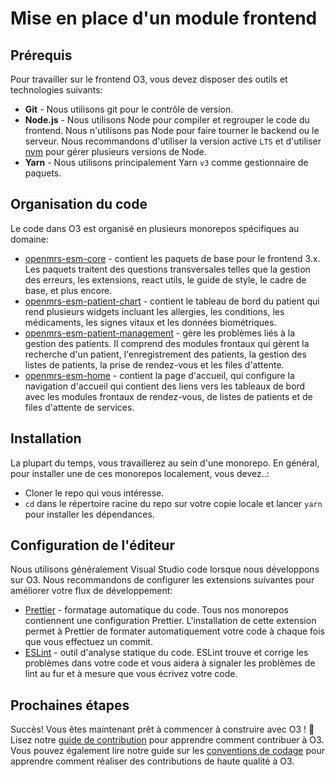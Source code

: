 # Mise en place d'un module frontend

## Prérequis

Pour travailler sur le frontend O3, vous devez disposer des outils et technologies suivants:

- **Git** - Nous utilisons git pour le contrôle de version.
- **Node.js** - Nous utilisons Node pour compiler et regrouper le code du frontend. Nous n'utilisons pas Node pour faire tourner le backend ou le serveur. Nous recommandons d'utiliser la version active `LTS` et d'utiliser [nvm](https://github.com/nvm-sh/nvm) pour gérer plusieurs versions de Node.
- **Yarn** - Nous utilisons principalement Yarn `v3` comme gestionnaire de paquets.

## Organisation du code

Le code dans O3 est organisé en plusieurs monorepos spécifiques au domaine:

- [openmrs-esm-core](https://github.com/openmrs/openmrs-esm-core) - contient les paquets de base pour le frontend 3.x. Les paquets traitent des questions transversales telles que la gestion des erreurs, les extensions, react utils, le guide de style, le cadre de base, et plus encore.
- [openmrs-esm-patient-chart](https://github.com/openmrs/openmrs-esm-patient-chart) - contient le tableau de bord du patient qui rend plusieurs widgets incluant les allergies, les conditions, les médicaments, les signes vitaux et les données biométriques.
- [openmrs-esm-patient-management](https://github.com/openmrs/openmrs-esm-patient-management) - gère les problèmes liés à la gestion des patients. Il comprend des modules frontaux qui gèrent la recherche d'un patient, l'enregistrement des patients, la gestion des listes de patients, la prise de rendez-vous et les files d'attente.
- [openmrs-esm-home](https://github.com/openmrs/openmrs-esm-home) - contient la page d'accueil, qui configure la navigation d'accueil qui contient des liens vers les tableaux de bord avec les modules frontaux de rendez-vous, de listes de patients et de files d'attente de services.

## Installation

La plupart du temps, vous travaillerez au sein d'une monorepo. En général, pour installer une de ces monorepos localement, vous devez..:

- Cloner le repo qui vous intéresse.
- `cd` dans le répertoire racine du repo sur votre copie locale et lancer `yarn` pour installer les dépendances.

## Configuration de l'éditeur

Nous utilisons généralement Visual Studio code lorsque nous développons sur O3. Nous recommandons de configurer les extensions suivantes pour améliorer votre flux de développement:

- [Prettier](https://marketplace.visualstudio.com/items?itemName=esbenp.prettier-vscode) - formatage automatique du code. Tous nos monorepos contiennent une configuration Prettier. L'installation de cette extension permet à Prettier de formater automatiquement votre code à chaque fois que vous effectuez un commit.
- [ESLint](https://www.notion.so/Steve-s-items-bought-from-the-US-99d52797d00a4968a3be2079769e1a93) - outil d'analyse statique du code. ESLint trouve et corrige les problèmes dans votre code et vous aidera à signaler les problèmes de lint au fur et à mesure que vous écrivez votre code.

## Prochaines étapes

Succès! Vous êtes maintenant prêt à commencer à construire avec O3 ! 🥳 Lisez notre [guide de contribution](/docs/frontend-modules/contributing) pour apprendre comment contribuer à O3. Vous pouvez également lire notre guide sur les [conventions de codage](/docs/coding-conventions) pour apprendre comment réaliser des contributions de haute qualité à O3.